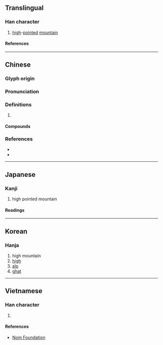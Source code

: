 {{also|峤}}
{{character info/new}}
==Translingual==

===Han character===
{{Han char|rn=46|rad=山|as=12|sn=15|four=22727|canj=UHKB|ids=⿰山喬}}

# [[high]]-[[pointed]] [[mountain]]

====References====
{{Han ref|kx=0320.080|dkj=08488|dj=0620.120|hdz=10797.190|uh=5DA0}}

----

==Chinese==
{{zh-forms|s=峤}}

===Glyph origin===
{{Han etym}}

===Pronunciation===
{{zh-pron
|m=jiāo
|c=giu2,giu6,kiu4
|mc=y
|oc=y
|cat=
}}

===Definitions===
{{zh-hanzi}}

# {{rfdef|zh}}

====Compounds====
{{zh-der|嶠嶼|海嶠|溫嶠|燃犀溫嶠}}

===References===
* {{R:twedu|B00885}}
* {{R:yue:Hanzi}}

----

==Japanese==

===Kanji===
{{ja-kanji|grade=|rs=山12}}

# high pointed mountain

====Readings====
{{ja-readings
|on=きょう, ぎょう
}}

----

==Korean==

===Hanja===
{{ko-hanja|교}}

# high mountain
# [[high]]
# [[alp]]
# [[ghat]]

----

==Vietnamese==

===Han character===
{{vi-readings|rs=山12|reading=kiểu}}

# {{defn|lang=vi|sort=山12}}

====References====
* [http://nomfoundation.org/common/nom_details.php?codepoint=5da0 Nom Foundation]
